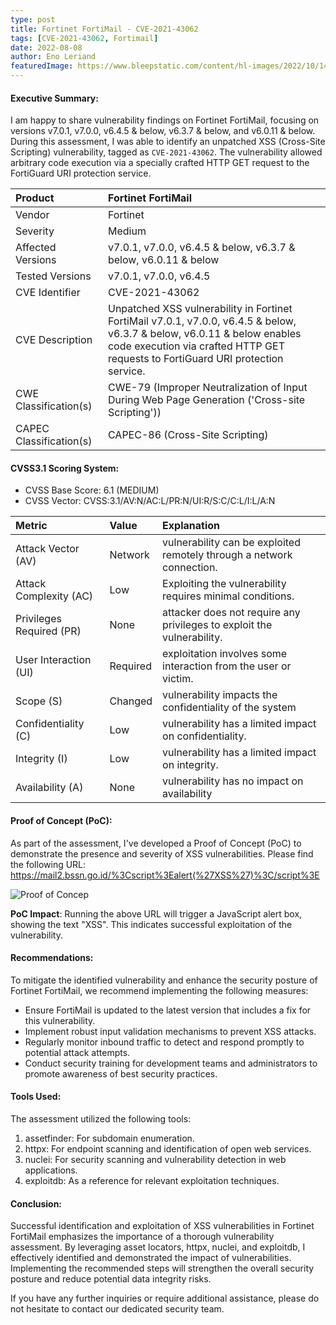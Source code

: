 ```yaml
---
type: post
title: Fortinet FortiMail - CVE-2021-43062
tags: [CVE-2021-43062, Fortimail]
date: 2022-08-08
author: Eno Leriand
featuredImage: https://www.bleepstatic.com/content/hl-images/2022/10/14/Fortinet.jpg 
---
```


#### Executive Summary:
I am happy to share vulnerability findings on Fortinet FortiMail, focusing on versions v7.0.1, v7.0.0, v6.4.5 & below, v6.3.7 & below, and v6.0.11 & below. During this assessment, I was able to identify an unpatched XSS (Cross-Site Scripting) vulnerability, tagged as `CVE-2021-43062`. The vulnerability allowed arbitrary code execution via a specially crafted HTTP GET request to the FortiGuard URI protection service.

| Product                 | Fortinet FortiMail    |
| :---------------------- | :-------------------- |
| Vendor                  | Fortinet              |
| Severity                | Medium                |
| Affected Versions       | v7.0.1, v7.0.0, v6.4.5 & below, v6.3.7 & below, v6.0.11 & below |
| Tested Versions         | v7.0.1, v7.0.0, v6.4.5 |
| CVE Identifier          | CVE-2021-43062        |
| CVE Description         | Unpatched XSS vulnerability in Fortinet FortiMail v7.0.1, v7.0.0, v6.4.5 & below, v6.3.7 & below, v6.0.11 & below enables code execution via crafted HTTP GET requests to FortiGuard URI protection service. |
| CWE Classification(s)   | CWE-79 (Improper Neutralization of Input During Web Page Generation ('Cross-site Scripting')) |
| CAPEC Classification(s) | CAPEC-86 (Cross-Site Scripting) |

#### CVSS3.1 Scoring System:
- CVSS Base Score: 6.1 (MEDIUM)
- CVSS Vector: CVSS:3.1/AV:N/AC:L/PR:N/UI:R/S:C/C:L/I:L/A:N

| Metric                      | Value                 | Explanation |
| :------------------------ | :------------------- | :------------------- |
| Attack Vector (AV)                      | Network           | vulnerability can be exploited remotely through a network connection. |
| Attack Complexity (AC)                      | Low            | Exploiting the vulnerability requires minimal conditions. |
| Privileges Required (PR)	                      | None              | attacker does not require any privileges to exploit the vulnerability. |
| User Interaction (UI)                      | Required         | exploitation involves some interaction from the user or victim. |
| Scope (S)                      | Changed            | vulnerability impacts the confidentiality of the system |
| Confidentiality (C)                      | Low                  | vulnerability has a limited impact on confidentiality. |
| Integrity (I)                      | Low           | vulnerability has a limited impact on integrity. |
| Availability (A)                      | None              | vulnerability has no impact on availability |

#### Proof of Concept (PoC):
As part of the assessment, I've developed a Proof of Concept (PoC) to demonstrate the presence and severity of XSS vulnerabilities. Please find the following URL: https://mail2.bssn.go.id/%3Cscript%3Ealert(%27XSS%27)%3C/script%3E

![Proof of Concep](https://raw.githubusercontent.com/z0rs/z0rs.github.io/master/Images/CVE-2021-43062.png)

**PoC Impact**: Running the above URL will trigger a JavaScript alert box, showing the text "XSS". This indicates successful exploitation of the vulnerability.

#### Recommendations:
To mitigate the identified vulnerability and enhance the security posture of Fortinet FortiMail, we recommend implementing the following measures:
- Ensure FortiMail is updated to the latest version that includes a fix for this vulnerability.
- Implement robust input validation mechanisms to prevent XSS attacks.
- Regularly monitor inbound traffic to detect and respond promptly to potential attack attempts.
- Conduct security training for development teams and administrators to promote awareness of best security practices.

#### Tools Used:
The assessment utilized the following tools:
1. assetfinder: For subdomain enumeration.
2. httpx: For endpoint scanning and identification of open web services.
3. nuclei: For security scanning and vulnerability detection in web applications.
4. exploitdb: As a reference for relevant exploitation techniques.

#### Conclusion:
Successful identification and exploitation of XSS vulnerabilities in Fortinet FortiMail emphasizes the importance of a thorough vulnerability assessment. By leveraging asset locators, httpx, nuclei, and exploitdb, I effectively identified and demonstrated the impact of vulnerabilities. Implementing the recommended steps will strengthen the overall security posture and reduce potential data integrity risks.

If you have any further inquiries or require additional assistance, please do not hesitate to contact our dedicated security team.
